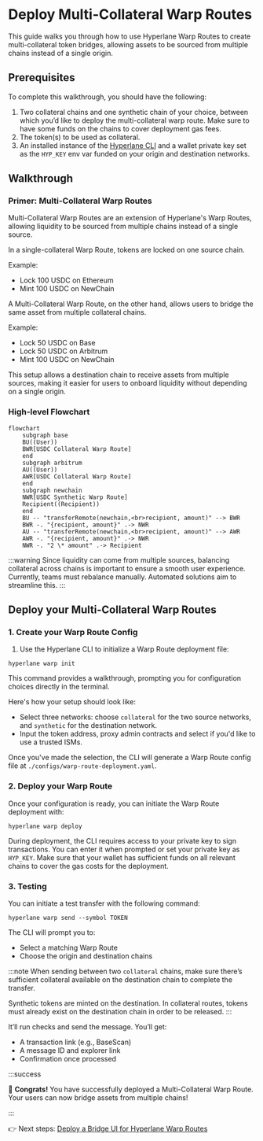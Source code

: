 # Deploy Multi-Collateral Warp Routes

This guide walks you through how to use Hyperlane Warp Routes to create multi-collateral token bridges, allowing assets to be sourced from multiple chains instead of a single origin.

## Prerequisites

To complete this walkthrough, you should have the following:

1. Two collateral chains and one synthetic chain of your choice, between which you’d like to deploy the multi-collateral warp route. Make sure to have some funds on the chains to cover deployment gas fees.
2. The token(s) to be used as collateral.
3. An installed instance of the [Hyperlane CLI](https://docs.hyperlane.xyz/docs/reference/cli) and a wallet private key set as the `HYP_KEY` env var funded on your origin and destination networks.

## Walkthrough

### Primer: Multi-Collateral Warp Routes

Multi-Collateral Warp Routes are an extension of Hyperlane's Warp Routes, allowing liquidity to be sourced from multiple chains instead of a single source.

In a single-collateral Warp Route, tokens are locked on one source chain.

Example:

- Lock 100 USDC on Ethereum
- Mint 100 USDC on NewChain

A Multi-Collateral Warp Route, on the other hand, allows users to bridge the same asset from multiple collateral chains.

Example:

- Lock 50 USDC on Base
- Lock 50 USDC on Arbitrum
- Mint 100 USDC on NewChain

This setup allows a destination chain to receive assets from multiple sources, making it easier for users to onboard liquidity without depending on a single origin.

### High-level Flowchart

```mermaid
flowchart
    subgraph base
    BU((User))
    BWR[USDC Collateral Warp Route]
    end
    subgraph arbitrum
    AU((User))
    AWR[USDC Collateral Warp Route]
    end
    subgraph newchain
    NWR[USDC Synthetic Warp Route]
    Recipient((Recipient))
    end
    BU -- "transferRemote(newchain,<br>recipient, amount)" --> BWR
    BWR -. "{recipient, amount}" .-> NWR
    AU -- "transferRemote(newchain,<br>recipient, amount)" --> AWR
    AWR -. "{recipient, amount}" .-> NWR
    NWR -. "2 \* amount" .-> Recipient
```

:::warning
Since liquidity can come from multiple sources, balancing collateral across chains is important to ensure a smooth user experience. Currently, teams must rebalance manually. Automated solutions aim to streamline this.
:::

## Deploy your Multi-Collateral Warp Routes

### 1. Create your Warp Route Config

1. Use the Hyperlane CLI to initialize a Warp Route deployment file:

`hyperlane warp init`

This command provides a walkthrough, prompting you for configuration choices directly in the terminal.

Here's how your setup should look like:

- Select three networks: choose `collateral` for the two source networks, and `synthetic` for the destination network.
- Input the token address, proxy admin contracts and select if you'd like to use a trusted ISMs.

Once you've made the selection, the CLI will generate a Warp Route config file at `./configs/warp-route-deployment.yaml`.

### 2. Deploy your Warp Route

Once your configuration is ready, you can initiate the Warp Route deployment with:

`hyperlane warp deploy`

During deployment, the CLI requires access to your private key to sign transactions. You can enter it when prompted or set your private key as `HYP_KEY`. Make sure that your wallet has sufficient funds on all relevant chains to cover the gas costs for the deployment.

### 3. Testing

You can initiate a test transfer with the following command:

`hyperlane warp send --symbol TOKEN`

The CLI will prompt you to:

- Select a matching Warp Route
- Choose the origin and destination chains

:::note
When sending between two `collateral` chains, make sure there’s sufficient collateral available on the destination chain to complete the transfer.

Synthetic tokens are minted on the destination. In collateral routes, tokens must already exist on the destination chain in order to be released.
:::

It’ll run checks and send the message. You’ll get:

- A transaction link (e.g., BaseScan)
- A message ID and explorer link
- Confirmation once processed

:::success

🎉 **Congrats!** You have successfully deployed a Multi-Collateral Warp Route. Your users can now bridge assets from multiple chains!

:::

👉 Next steps: [Deploy a Bridge UI for Hyperlane Warp Routes](/docs/guides/deploy-warp-route-UI)

